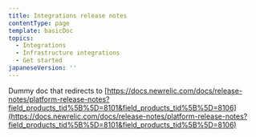 ```yaml
---
title: Integrations release notes
contentType: page
template: basicDoc
topics:
  - Integrations
  - Infrastructure integrations
  - Get started
japaneseVersion: ''
---
```


Dummy doc that redirects to [https://docs.newrelic.com/docs/release-notes/platform-release-notes?field_products_tid%5B%5D=8101&field_products_tid%5B%5D=8106](https://docs.newrelic.com/docs/release-notes/platform-release-notes?field_products_tid%5B%5D=8101&field_products_tid%5B%5D=8106)
